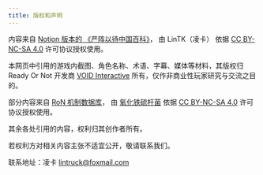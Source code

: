 ```yaml
---
title: 版权和声明
---
```

内容来自 [Notion 版本的 《严阵以待中国百科》](https://www.notion.so/1f6f40c184f980ebb91af8f1bb8b9224)，
由 LinTK（凌卡） 依据 [CC BY-NC-SA 4.0](https://creativecommons.org/licenses/by-nc-sa/4.0/) 许可协议授权使用。

本网页中引用的游戏内截图、角色名称、术语、字幕、媒体等材料，其版权归 Ready Or Not 开发商
[VOID Interactive](https://voidinteractive.net/about/) 所有，仅作非商业性玩家研究与交流之目的。

部分内容来自 [RoN 机制数据库](https://flowus.cn/share/9bb3b6e4-a334-4f7d-aa3d-2063e4167deb)，
由 [氧化铁硫杆菌](https://space.bilibili.com/82528382) 依据
[CC BY-NC-SA 4.0](https://creativecommons.org/licenses/by-nc-sa/4.0/) 许可协议授权使用。

其余各处引用的内容，权利归其创作者所有。

若权利方对相关内容主张不适宜公开，敬请联系我们。

联系地址：凌卡 [lintruck@foxmail.com](mailto:lintruck@foxmail.com)
